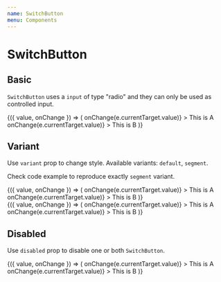 ```yaml
---
name: SwitchButton
menu: Components
---
```




# SwitchButton

## Basic

`SwitchButton` uses a `input` of type "radio" and they can only be used as controlled input.

<Playground>
  <ControlValue value="a">
    {({ value, onChange }) => (
      <Grid>
        <Row>
          <Col xs={3}>
            <SwitchButton
              width={1}
              name="switch"
              value="a"
              checked={value === 'a'}
              onChange={e => onChange(e.currentTarget.value)}
            >
              This is A
            </SwitchButton>
          </Col>
          <Col xs={3}>
            <SwitchButton
              width={1}
              name="switch"
              value="b"
              checked={value === 'b'}
              onChange={e => onChange(e.currentTarget.value)}
            >
              This is B
            </SwitchButton>
          </Col>
        </Row>
      </Grid>
    )}
  </ControlValue>
</Playground>

## Variant

Use `variant` prop to change style. Available variants: `default`, `segment`.

Check code example to reproduce exactly `segment` variant.

<Playground>
  <ControlValue value="a">
    {({ value, onChange }) => (
      <Grid>
        <Row>
          <Col xs={3}>
            <SwitchButton
              width={1}
              name="switch"
              value="a"
              variant="default"
              checked={value === 'a'}
              onChange={e => onChange(e.currentTarget.value)}
            >
              This is A
            </SwitchButton>
          </Col>
          <Col xs={3}>
            <SwitchButton
              width={1}
              name="switch"
              value="b"
              variant="default"
              checked={value === 'b'}
              onChange={e => onChange(e.currentTarget.value)}
            >
              This is B
            </SwitchButton>
          </Col>
        </Row>
      </Grid>
    )}
  </ControlValue>
  <br/>
  <ControlValue value="a">
    {({ value, onChange }) => (
      <Grid>
        <Row width={320}>
          <Col pr={0}>
            <BorderedBox p="4px">
              <Row>
                <Col xs={6} pr={0}>
                  <SwitchButton
                    width={1}
                    name="switch"
                    value="a"
                    variant='segment'
                    checked={value === 'a'}
                    onChange={e => onChange(e.currentTarget.value)}
                  >
                    This is A
                  </SwitchButton>
                </Col>
                <Col xs={6} pl={0}>
                  <SwitchButton
                    width={1}
                    name="switch"
                    value="b"
                    variant='segment'
                    checked={value === 'b'}
                    onChange={e => onChange(e.currentTarget.value)}
                  >
                    This is B
                  </SwitchButton>
                </Col>
              </Row>
            </BorderedBox>
          </Col>
        </Row>
      </Grid>
    )}
  </ControlValue>
</Playground>

## Disabled

Use `disabled` prop to disable one or both `SwitchButton`.

<Playground>
  <ControlValue value="a">
    {({ value, onChange }) => (
      <Grid>
        <Row>
          <Col xs={3}>
            <SwitchButton
              width={1}
              name="switch"
              value="a"
              checked={value === 'a'}
              onChange={e => onChange(e.currentTarget.value)}
            >
              This is A
            </SwitchButton>
          </Col>
          <Col xs={3}>
            <SwitchButton
              width={1}
              name="switch"
              value="b"
              disabled
              checked={value === 'b'}
              onChange={e => onChange(e.currentTarget.value)}
            >
              This is B
            </SwitchButton>
          </Col>
        </Row>
      </Grid>
    )}
  </ControlValue>
</Playground>
